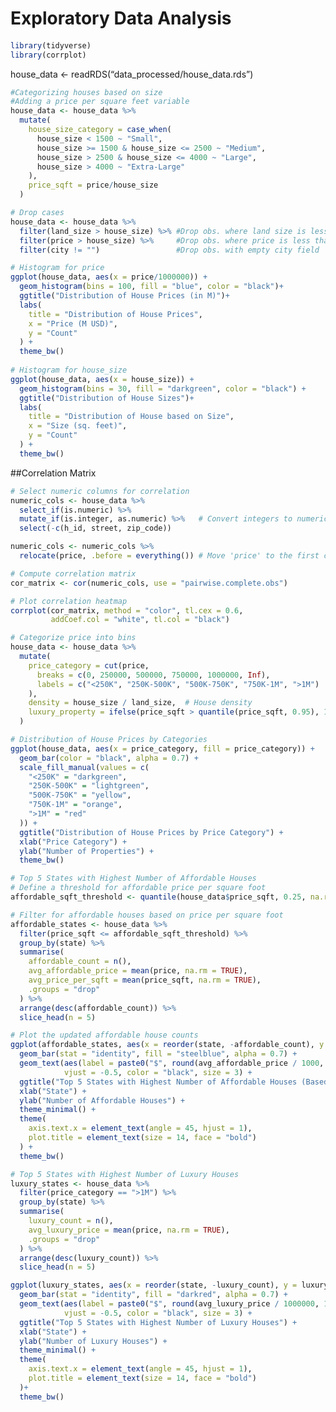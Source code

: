 ####
# Exploratory Data Analysis 
####

```r
library(tidyverse)
library(corrplot)
```

house_data <- readRDS("data_processed/house_data.rds")

```r
#Categorizing houses based on size 
#Adding a price per square feet variable
house_data <- house_data %>%
  mutate(
    house_size_category = case_when(
      house_size < 1500 ~ "Small",
      house_size >= 1500 & house_size <= 2500 ~ "Medium",
      house_size > 2500 & house_size <= 4000 ~ "Large",
      house_size > 4000 ~ "Extra-Large"
    ),
    price_sqft = price/house_size
  )
```

```r
# Drop cases 
house_data <- house_data %>%
  filter(land_size > house_size) %>% #Drop obs. where land size is less than house size
  filter(price > house_size) %>%     #Drop obs. where price is less than house size
  filter(city != "")                 #Drop obs. with empty city field 
```

```r
# Histogram for price
ggplot(house_data, aes(x = price/1000000)) + 
  geom_histogram(bins = 100, fill = "blue", color = "black")+ 
  ggtitle("Distribution of House Prices (in M)")+
  labs(
    title = "Distribution of House Prices",
    x = "Price (M USD)",
    y = "Count"
  ) +
  theme_bw()
  
# Histogram for house_size
ggplot(house_data, aes(x = house_size)) + 
  geom_histogram(bins = 30, fill = "darkgreen", color = "black") +
  ggtitle("Distribution of House Sizes")+
  labs(
    title = "Distribution of House based on Size",
    x = "Size (sq. feet)",
    y = "Count"
  ) +
  theme_bw()
```
##Correlation Matrix
```r
# Select numeric columns for correlation
numeric_cols <- house_data %>%
  select_if(is.numeric) %>%                     
  mutate_if(is.integer, as.numeric) %>%   # Convert integers to numeric
  select(-c(h_id, street, zip_code))

numeric_cols <- numeric_cols %>%
  relocate(price, .before = everything()) # Move 'price' to the first column

# Compute correlation matrix
cor_matrix <- cor(numeric_cols, use = "pairwise.complete.obs")

# Plot correlation heatmap
corrplot(cor_matrix, method = "color", tl.cex = 0.6, 
         addCoef.col = "white", tl.col = "black")
```
```r
# Categorize price into bins
house_data <- house_data %>%
  mutate(
    price_category = cut(price,
      breaks = c(0, 250000, 500000, 750000, 1000000, Inf),
      labels = c("<250K", "250K-500K", "500K-750K", "750K-1M", ">1M")
    ),
    density = house_size / land_size,  # House density
    luxury_property = ifelse(price_sqft > quantile(price_sqft, 0.95), 1, 0)
  )

# Distribution of House Prices by Categories
ggplot(house_data, aes(x = price_category, fill = price_category)) +
  geom_bar(color = "black", alpha = 0.7) +
  scale_fill_manual(values = c(
    "<250K" = "darkgreen",
    "250K-500K" = "lightgreen",
    "500K-750K" = "yellow",
    "750K-1M" = "orange",
    ">1M" = "red"
  )) +
  ggtitle("Distribution of House Prices by Price Category") +
  xlab("Price Category") +
  ylab("Number of Properties") +
  theme_bw()


```

```r
# Top 5 States with Highest Number of Affordable Houses
# Define a threshold for affordable price per square foot
affordable_sqft_threshold <- quantile(house_data$price_sqft, 0.25, na.rm = TRUE)

# Filter for affordable houses based on price per square foot
affordable_states <- house_data %>%
  filter(price_sqft <= affordable_sqft_threshold) %>%
  group_by(state) %>%
  summarise(
    affordable_count = n(),
    avg_affordable_price = mean(price, na.rm = TRUE),
    avg_price_per_sqft = mean(price_sqft, na.rm = TRUE),
    .groups = "drop"
  ) %>%
  arrange(desc(affordable_count)) %>%
  slice_head(n = 5)

# Plot the updated affordable house counts
ggplot(affordable_states, aes(x = reorder(state, -affordable_count), y = affordable_count)) +
  geom_bar(stat = "identity", fill = "steelblue", alpha = 0.7) +
  geom_text(aes(label = paste0("$", round(avg_affordable_price / 1000, 1), "K")), 
            vjust = -0.5, color = "black", size = 3) +
  ggtitle("Top 5 States with Highest Number of Affordable Houses (Based on Price/Sqft)") +
  xlab("State") +
  ylab("Number of Affordable Houses") +
  theme_minimal() +
  theme(
    axis.text.x = element_text(angle = 45, hjust = 1),
    plot.title = element_text(size = 14, face = "bold")
  ) +
  theme_bw()

```


```r
# Top 5 States with Highest Number of Luxury Houses
luxury_states <- house_data %>%
  filter(price_category == ">1M") %>%
  group_by(state) %>%
  summarise(
    luxury_count = n(),
    avg_luxury_price = mean(price, na.rm = TRUE),
    .groups = "drop"
  ) %>%
  arrange(desc(luxury_count)) %>%
  slice_head(n = 5)

ggplot(luxury_states, aes(x = reorder(state, -luxury_count), y = luxury_count)) +
  geom_bar(stat = "identity", fill = "darkred", alpha = 0.7) +
  geom_text(aes(label = paste0("$", round(avg_luxury_price / 1000000, 1), "M")), 
            vjust = -0.5, color = "black", size = 3) +
  ggtitle("Top 5 States with Highest Number of Luxury Houses") +
  xlab("State") +
  ylab("Number of Luxury Houses") +
  theme_minimal() +
  theme(
    axis.text.x = element_text(angle = 45, hjust = 1),
    plot.title = element_text(size = 14, face = "bold")
  )+
  theme_bw()
```


